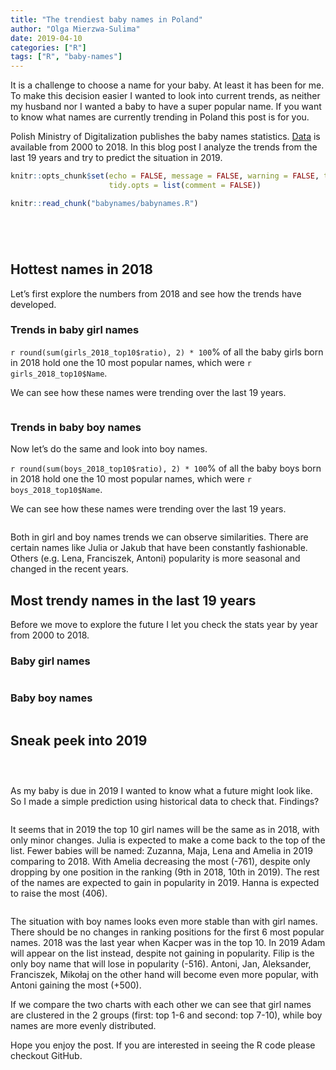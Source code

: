```yaml
---
title: "The trendiest baby names in Poland"
author: "Olga Mierzwa-Sulima"
date: 2019-04-10
categories: ["R"]
tags: ["R", "baby-names"]
---
```


It is a challenge to choose a name for your baby. At least it has been for me. To make this decision easier I wanted to look into current trends, as neither my husband nor I wanted a baby to have a super popular name. If you want to know what names are currently trending in Poland this post is for you.

Polish Ministry of Digitalization publishes the baby names statistics. [Data](https://dane.gov.pl/dataset/219) is available from 2000 to 2018. In this blog post I analyze the trends from the last 19 years and try to predict the situation in 2019.


```r
knitr::opts_chunk$set(echo = FALSE, message = FALSE, warning = FALSE, titdy = TRUE,
                      tidy.opts = list(comment = FALSE))
```

```r
knitr::read_chunk("babynames/babynames.R")
```

```r
```

```r
```

```r
```

```r
```

## Hottest names in 2018

Let's first explore the numbers from 2018 and see how the trends have developed. 

### Trends in baby girl names

`r round(sum(girls_2018_top10$ratio), 2) * 100`% of all the baby girls born in 2018 hold one the 10 most popular names, which were `r girls_2018_top10$Name`.

We can see how these names were trending over the last 19 years.

```r
```

### Trends in baby boy names

Now let's do the same and look into boy names.

`r round(sum(boys_2018_top10$ratio), 2) * 100`% of all the baby boys born in 2018 hold one the 10 most popular names, which were `r boys_2018_top10$Name`.

We can see how these names were trending over the last 19 years.

```r
```

Both in girl and boy names trends we can observe similarities. There are certain names like Julia or Jakub that have been constantly fashionable. Others (e.g. Lena, Franciszek, Antoni) popularity is more seasonal and changed in the recent years.

## Most trendy names in the last 19 years

Before we move to explore the future I let you check the stats year by year from 2000 to 2018.

### Baby girl names

```r
```


### Baby boy names

```r
```


## Sneak peek into 2019

```r
```


```r
```


```r
```

As my baby is due in 2019 I wanted to know what a future might look like. So I made a simple prediction using historical data to check that. 
Findings?

```r
```

It seems that in 2019 the top 10 girl names will be the same as in 2018, with only minor changes. Julia is expected to make a come back to the top of the list. 
Fewer babies will be named: Zuzanna, Maja, Lena and Amelia in 2019 comparing to 2018. With Amelia decreasing the most (-761), despite only dropping by one position in the ranking (9th in 2018, 10th in 2019). 
The rest of the names are expected to gain in popularity in 2019. Hanna is expected to raise the most (406).

```r
```

The situation with boy names looks even more stable than with girl names. There should be no changes in ranking positions for the first 6 most popular names. 
2018 was the last year when Kacper was in the top 10. In 2019 Adam will appear on the list instead, despite not gaining in popularity. 
Filip is the only boy name that will lose in popularity (-516). Antoni, Jan, Aleksander, Franciszek, Mikołaj on the other hand will become even more popular, with Antoni gaining the most (+500).

If we compare the two charts with each other we can see that girl names are clustered in the 2 groups (first: top 1-6 and second: top 7-10), while boy names are more evenly distributed.

Hope you enjoy the post. If you are interested in seeing the R code please checkout GitHub.